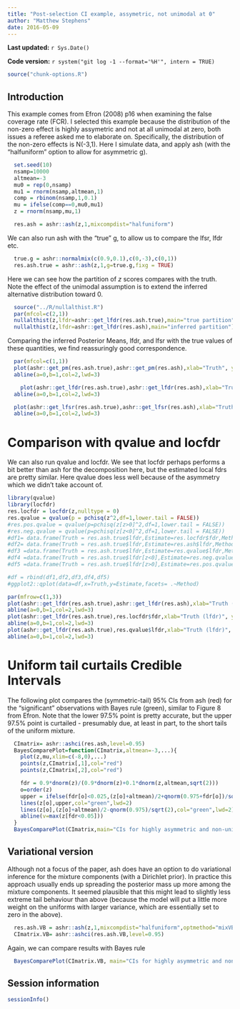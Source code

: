```yaml
---
title: "Post-selection CI example, assymetric, not unimodal at 0"
author: "Matthew Stephens"
date: 2016-05-09
---
```


**Last updated:** `r Sys.Date()`

**Code version:** `r system("git log -1 --format='%H'", intern = TRUE)`

```r
source("chunk-options.R")
```

## Introduction

This example comes from Efron (2008) p16 when examining the false coverage rate (FCR).
I selected this example because the distribution of the non-zero effect is
highly assymetric and not at all unimodal at zero, both issues a referee asked me
to elaborate on. Specifically, the distribution of the non-zero effects is N(-3,1).
Here I simulate data, and apply ash (with the "halfuniform" option to allow for asymmetric g).

```r
  set.seed(10)
  nsamp=10000
  altmean=-3
  mu0 = rep(0,nsamp)
  mu1 = rnorm(nsamp,altmean,1)
  comp = rbinom(nsamp,1,0.1)
  mu = ifelse(comp==0,mu0,mu1)
  z = rnorm(nsamp,mu,1)

  res.ash = ashr::ash(z,1,mixcompdist="halfuniform")

```


We can also run ash with the "true" g, to allow us to compare the lfsr, lfdr etc.
```r
  true.g = ashr::normalmix(c(0.9,0.1),c(0,-3),c(0,1))
  res.ash.true = ashr::ash(z,1,g=true.g,fixg = TRUE)
```

Here we can see how the partition of $z$ scores compares with the truth. Note the effect of the unimodal assumption is to extend the inferred alternative distribution toward 0.
```r
  source("../R/nullalthist.R")
  par(mfcol=c(2,1))
  nullalthist(z,lfdr=ashr::get_lfdr(res.ash.true),main="true partition")
  nullalthist(z,lfdr=ashr::get_lfdr(res.ash),main="inferred partition")
```

Comparing the inferred Posterior Means, lfdr, and lfsr with the true values of these quantities, we find reassuringly good correspondence.
```r
  par(mfcol=c(1,1))
  plot(ashr::get_pm(res.ash.true),ashr::get_pm(res.ash),xlab="Truth", ylab="ash.hu",main="Posterior Mean (inferred vs truth)",xlim=c(-6,1),ylim=c(-6,1))
  abline(a=0,b=1,col=2,lwd=3)

    plot(ashr::get_lfdr(res.ash.true),ashr::get_lfdr(res.ash),xlab="Truth", ylab="ash.hu",main="lfdr (inferred vs truth)",xlim=c(0,1),ylim=c(0,1))
  abline(a=0,b=1,col=2,lwd=3)

  plot(ashr::get_lfsr(res.ash.true),ashr::get_lfsr(res.ash),xlab="Truth", ylab="ash.hu",main="lfsr (inferred vs truth)",xlim=c(0,1),ylim=c(0,1))
  abline(a=0,b=1,col=2,lwd=3)

```

# Comparison with qvalue and locfdr

We can also run qvalue and locfdr. We see that locfdr perhaps performs a bit better than ash for the decomposition here, but the estimated local fdrs are pretty similar. Here qvalue does less well because of the asymmetry which we didn't take account of.
```r
library(qvalue)
library(locfdr)
res.locfdr = locfdr(z,nulltype = 0)
res.qvalue = qvalue(p = pchisq(z^2,df=1,lower.tail = FALSE))
#res.pos.qvalue = qvalue(p=pchisq(z[z>0]^2,df=1,lower.tail = FALSE))
#res.neg.qvalue = qvalue(p=pchisq(z[z<0]^2,df=1,lower.tail = FALSE))
#df1= data.frame(Truth = res.ash.true$lfdr,Estimate=res.locfdr$fdr,Method="locfdr")
#df2= data.frame(Truth = res.ash.true$lfdr,Estimate=res.ash$lfdr,Method="ash.hu")
#df3 =data.frame(Truth = res.ash.true$lfdr,Estimate=res.qvalue$lfdr,Method="qvalue")
#df4 =data.frame(Truth = res.ash.true$lfdr[z<0],Estimate=res.neg.qvalue$lfdr,Method="qvalue (-)")
#df5 =data.frame(Truth = res.ash.true$lfdr[z>0],Estimate=res.pos.qvalue$lfdr,Method="qvalue (+)")

#df = rbind(df1,df2,df3,df4,df5)
#ggplot2::qplot(data=df,x=Truth,y=Estimate,facets= .~Method)

par(mfrow=c(1,3))
plot(ashr::get_lfdr(res.ash.true),ashr::get_lfdr(res.ash),xlab="Truth (lfdr)", ylab="ash.hu",main="ash.hu",xlim=c(0,1),ylim=c(0,1))
abline(a=0,b=1,col=2,lwd=3)
plot(ashr::get_lfdr(res.ash.true),res.locfdr$fdr,xlab="Truth (lfdr)", ylab="Estimate",main="locfdr",xlim=c(0,1),ylim=c(0,1))
abline(a=0,b=1,col=2,lwd=3)
plot(ashr::get_lfdr(res.ash.true),res.qvalue$lfdr,xlab="Truth (lfdr)", ylab="Estimate",main="qvalue",xlim=c(0,1),ylim=c(0,1))
abline(a=0,b=1,col=2,lwd=3)

```


# Uniform tail curtails Credible Intervals

The following plot compares the (symmetric-tail) 95% CIs from ash (red) for the "significant" observations with Bayes rule (green), similar to Figure 8 from Efron. Note that the lower 97.5% point is pretty accurate, but the upper 97.5% point is curtailed - presumably due, at least in part, to the short tails of the uniform mixture.
```r
  CImatrix= ashr::ashci(res.ash,level=0.95)
  BayesComparePlot=function(CImatrix,altmean=-3,...){
    plot(z,mu,xlim=c(-8,0),...)
    points(z,CImatrix[,1],col="red")
    points(z,CImatrix[,2],col="red")

    fdr = 0.9*dnorm(z)/(0.9*dnorm(z)+0.1*dnorm(z,altmean,sqrt(2)))
    o=order(z)
    upper = ifelse(fdr[o]<0.025,(z[o]+altmean)/2+qnorm(0.975+fdr[o])/sqrt(2),0)
    lines(z[o],upper,col="green",lwd=2)
    lines(z[o],(z[o]+altmean)/2-qnorm(0.975)/sqrt(2),col="green",lwd=2)
    abline(v=max(z[fdr<0.05]))
  }
  BayesComparePlot(CImatrix,main="CIs for highly asymmetric and non-unimodal-at-zero data")
```




## Variational version

Although not a focus of the paper, ash does have an option to do variational inference for the mixture components (with a Dirichlet prior). In practice this approach usually
ends up spreading the posterior mass up more among the mixture components. It
seemed plausible that this might lead to slightly less extreme tail behaviour than
above (because the model will put a little more weight on the uniforms with larger variance, which are essentially set to zero in the above).

```r
  res.ash.VB = ashr::ash(z,1,mixcompdist="halfuniform",optmethod="mixVBEM")
  CImatrix.VB= ashr::ashci(res.ash.VB,level=0.95)
```

Again, we can compare results with Bayes rule
```r
  BayesComparePlot(CImatrix.VB, main="CIs for highly asymmetric and non-unimodal-at-zero data \n Variational Version")
```


## Session information

```r
sessionInfo()
```
